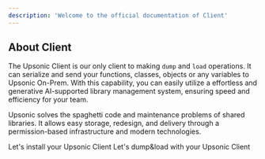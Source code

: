 ```yaml
---
description: 'Welcome to the official documentation of Client'
---
```


## About Client
The Upsonic Client is our only client to making `dump` and `load` operations. It can serialize and send your functions, classes, objects or any variables to Upsonic On-Prem.  With this capability, you can easily utilize a effortless and generative AI-supported library management system, ensuring speed and efficiency for your team.

Upsonic solves the spaghetti code and maintenance problems of shared libraries. It allows easy storage, redesign, and delivery through a permission-based infrastructure and modern technologies.


<CardGroup cols={2}>

<Card title="Install the Client" href="/client/getting_started/install_client" icon="download" iconType="duotone" color="#01EE8A">
  Let's install your Upsonic Client
</Card>

<Card title="Using the Client" href="/client/using/" icon="book" iconType="duotone" color="#01EE8A">
  Let's dump&load with your Upsonic Client
</Card>

</CardGroup>
